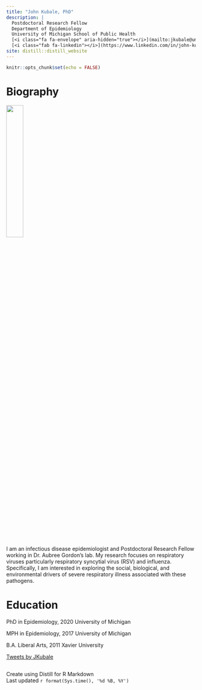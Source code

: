 ```yaml
---
title: "John Kubale, PhD"
description: |
  Postdoctoral Research Fellow  
  Department of Epidemiology  
  University of Michigan School of Public Health  
  [<i class="fa fa-envelope" aria-hidden="true"></i>](mailto:jkubale@umich.edu)
  [<i class="fab fa-linkedin"></i>](https://www.linkedin.com/in/john-kubale-382120b4/) [<i class="fab fa-twitter-square"></i>](https://twitter.com/JKubale)
site: distill::distill_website
---
```


```r
knitr::opts_chunk$set(echo = FALSE)

```

# Biography
![ ](pics/JohnK_Headshot.jpg){width=30%}  
I am an infectious disease epidemiologist and Postdoctoral Research Fellow working in Dr. Aubree Gordon's lab. My research focuses on respiratory viruses particularly respiratory syncytial virus (RSV) and influenza. Specifically, I am interested in exploring the social, biological, and environmental drivers of severe respiratory illness associated with these pathogens. 


# Education
PhD in Epidemiology, 2020
University of Michigan

MPH in Epidemiology, 2017
University of Michigan

B.A. Liberal Arts, 2011
Xavier University


<a class="twitter-timeline" href="https://twitter.com/JKubale?ref_src=twsrc%5Etfw">Tweets by JKubale</a> <script async src="https://platform.twitter.com/widgets.js" charset="utf-8"></script>


## {.appendix}
Create using Distill for R Markdown  
Last updated  `r format(Sys.time(), '%d %B, %Y')`
